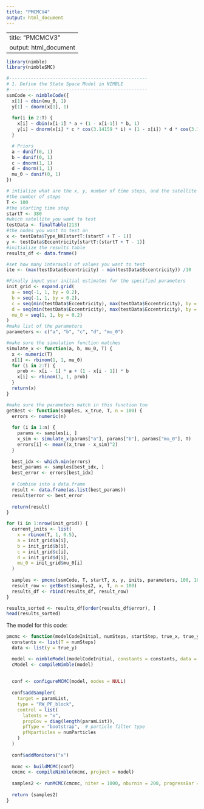 ```yaml
---
title: "PMCMCV4"
output: html_document
---
```


---
title: "PMCMCV3"
output: html_document
---

```r
library(nimble)
library(nimbleSMC)

#---------------------------------------------------
# 1. Define the State Space Model in NIMBLE
#---------------------------------------------------
ssmCode <- nimbleCode({
  x[1] ~ dbin(mu_0, 1)
  y[1] ~ dnorm(x[1], 1)
  
  for(i in 2:T) {
    x[i] ~ dbin(x[i-1] * a + (1 - x[i-1]) * b, 1)
    y[i] ~ dnorm(x[i] * c * cos(3.14159 * i) + (1 - x[i]) * d * cos(3.14159 * i), 1)
  }

  # Priors
  a ~ dunif(0, 1)
  b ~ dunif(0, 1)
  c ~ dnorm(1, 1)
  d ~ dnorm(1, 1)
  mu_0 ~ dunif(0, 1)
})
```

```r
# intialize what are the x, y, number of time steps, and the satellite you want to test
#the number of steps
T <- 100
#the starting time step
startT <- 380
#which satellite you want to test
testData <- finalTable(213)
#the nodes you want to test on 
x <- testData$Type_NK[startT:(startT + T - 1)]
y <- testData$Eccentricity[startT:(startT + T - 1)]
#initialize the results table
results_df <- data.frame()
```

```r
#set how many interavals of values you want to test
ite <- (max(testData$Eccentricity) - min(testData$Eccentricity)) /10

#Finally input your initial estimates for the specified parameters
init_grid <- expand.grid(
  a = seq(-1, 1, by = 0.2),
  b = seq(-1, 1, by = 0.2),
  c = seq(min(testData$Eccentricity), max(testData$Eccentricity), by =  ite),
  d = seq(min(testData$Eccentricity), max(testData$Eccentricity), by = ite),
  mu_0 = seq(1, 1, by = 0.2)
)
#make list of the parameters
parameters <- c("a", "b", "c", "d", "mu_0")

```

```r
#make sure the simulation function matches
simulate_x <- function(a, b, mu_0, T) {
  x <- numeric(T)
  x[1] <- rbinom(1, 1, mu_0)
  for (i in 2:T) {
    prob <- x[i - 1] * a + (1 - x[i - 1]) * b
    x[i] <- rbinom(1, 1, prob)
  }
  return(x)
}
```

```r
#make sure the parameters match in this function too
getBest <- function(samples, x_true, T, n = 100) {
  errors <- numeric(n)
  
  for (i in 1:n) {
    params <- samples[i, ]
    x_sim <- simulate_x(params["a"], params["b"], params["mu_0"], T)
    errors[i] <- mean((x_true - x_sim)^2)
  }
  
  best_idx <- which.min(errors)
  best_params <- samples[best_idx, ]
  best_error <- errors[best_idx]
  
  # Combine into a data.frame
  result <- data.frame(as.list(best_params))
  result$error <- best_error
  
  return(result)
}

```


```r
for (i in 1:nrow(init_grid)) {
  current_inits <- list(
    x = rbinom(T, 1, 0.5),
    a = init_grid$a[i],
    b = init_grid$b[i],
    c = init_grid$c[i],
    d = init_grid$d[i],
    mu_0 = init_grid$mu_0[i]
  )
  
  samples <- pmcmc(ssmCode, T, startT, x, y, inits, parameters, 100, 1000)
  result_row <- getBest(samples2, x, T, n = 100)
  results_df <- rbind(results_df, result_row)
}

results_sorted <- results_df[order(results_df$error), ]
head(results_sorted)
```





The model for this code:
```r
pmcmc <- function(modelCodeInitial, numSteps, startStep, true_x, true_y, initialList, paramList, numParticles, numIter ){
  constants <- list(T = numSteps)
  data <- list(y = true_y)

  model <- nimbleModel(modelCodeInitial, constants = constants, data = data, inits = initialList, check = TRUE)
  cModel <- compileNimble(model)
  
  
  conf <- configureMCMC(model, nodes = NULL)
  
  conf$addSampler(
    target = paramList,
    type = "RW_PF_block",
    control = list(
      latents = "x",
      propCov = diag(length(paramList)),
      pfType = "bootstrap",  # particle filter type
      pfNparticles = numParticles
    )
  )
  
  conf$addMonitors("x") 
  
  mcmc <- buildMCMC(conf)
  cmcmc <- compileNimble(mcmc, project = model)
  
  samples2 <- runMCMC(cmcmc, niter = 1000, nburnin = 200, progressBar = TRUE)
  
  return (samples2)
}
```





